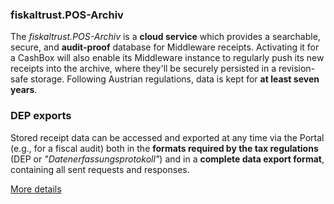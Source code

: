 ### fiskaltrust.POS-Archiv
The _fiskaltrust.POS-Archiv_ is a **cloud service** which provides a searchable, secure, and **audit-proof** database for Middleware receipts. Activating it for a CashBox will also enable its Middleware instance to regularly push its new receipts into the archive, where they'll be securely persisted in a revision-safe storage. Following Austrian regulations, data is kept for **at least seven years**.

### DEP exports
Stored receipt data can be accessed and exported at any time via the Portal (e.g., for a fiscal audit) both in the **formats required by the tax regulations** (DEP or _"Datenerfassungsprotokoll"_) and in a **complete data export format**, containing all sent requests and responses.

[More details](https://www.fiskaltrust.at/products/services/)